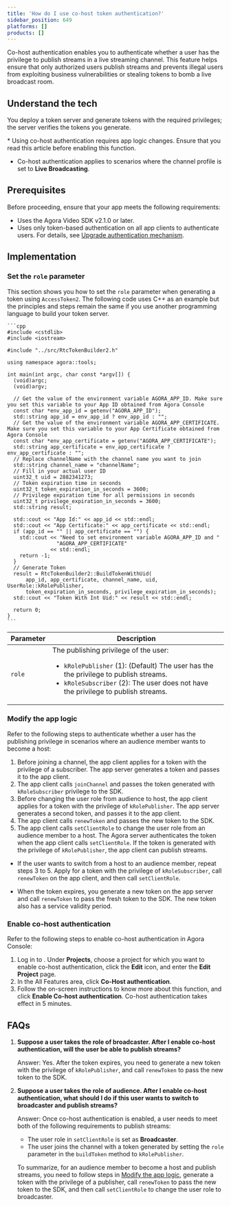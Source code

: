```yaml
---
title: 'How do I use co-host token authentication?'
sidebar_position: 649
platforms: []
products: []
---
```


Co-host authentication enables you to authenticate whether a user has the privilege to publish streams in a live streaming channel. This feature helps ensure that only authorized users publish streams and prevents illegal users from exploiting business vulnerabilities or stealing tokens to bomb a live broadcast room.

## Understand the tech

You deploy a token server and generate tokens with the required privileges; the <Vg k="COMPANY" /> server verifies the tokens you generate.

<Admonition type="caution" title="Note">
* Using co-host authentication requires app logic changes. Ensure that you
      read this article before enabling this function.

* Co-host authentication applies to scenarios where the channel profile is
      set to **Live Broadcasting**.
</Admonition>

## Prerequisites

Before proceeding, ensure that your app meets the following requirements:

- Uses the Agora Video SDK v2.1.0 or later.
- Uses only token-based authentication on all app clients to authenticate users. For details, see [Upgrade authentication mechanism](/realtime-communication/token-authentication/authentication-workflow).

## Implementation

### Set the `role` parameter

This section shows you how to set the `role` parameter when generating a token using `AccessToken2`. The following code uses C++ as an example but the principles and steps remain the same if you use another programming language to build your token server.

    ```cpp
    #include <cstdlib>
    #include <iostream>

    #include "../src/RtcTokenBuilder2.h"

    using namespace agora::tools;

    int main(int argc, char const *argv[]) {
      (void)argc;
      (void)argv;

      // Get the value of the environment variable AGORA_APP_ID. Make sure you set this variable to your App ID obtained from Agora Console
      const char *env_app_id = getenv("AGORA_APP_ID");
      std::string app_id = env_app_id ? env_app_id : "";
      // Get the value of the environment variable AGORA_APP_CERTIFICATE. Make sure you set this variable to your App Certificate obtained from Agora Console
      const char *env_app_certificate = getenv("AGORA_APP_CERTIFICATE");
      std::string app_certificate = env_app_certificate ? env_app_certificate : "";
      // Replace channelName with the channel name you want to join
      std::string channel_name = "channelName";
      // Fill in your actual user ID
      uint32_t uid = 2882341273;
      // Token expiration time in seconds
      uint32_t token_expiration_in_seconds = 3600;
      // Privilege expiration time for all permissions in seconds
      uint32_t privilege_expiration_in_seconds = 3600;
      std::string result;

      std::cout << "App Id:" << app_id << std::endl;
      std::cout << "App Certificate:" << app_certificate << std::endl;
      if (app_id == "" || app_certificate == "") {
        std::cout << "Need to set environment variable AGORA_APP_ID and "
                    "AGORA_APP_CERTIFICATE"
                  << std::endl;
        return -1;
      }
      // Generate Token
      result = RtcTokenBuilder2::BuildTokenWithUid(
          app_id, app_certificate, channel_name, uid, UserRole::kRolePublisher,
          token_expiration_in_seconds, privilege_expiration_in_seconds);
      std::cout << "Token With Int Uid:" << result << std::endl;

      return 0;
    }
    ```

  | Parameter | Description             |
  | --------- | ----------------------- |
  | `role`    | The publishing privilege of the user: <ul><li>`kRolePublisher` (1): (Default) The user has the the privilege to publish streams.</li><li>`kRoleSubscriber` (2): The user does not have the privilege to publish streams.</li></ul> |

### Modify the app logic

Refer to the following steps to authenticate whether a user has the publishing privilege in scenarios where an audience member wants to become a host:

1. Before joining a channel, the app client applies for a token with the privilege of a subscriber. The app server generates a token and passes it to the app client.
2. The app client calls `joinChannel` and passes the token generated with `kRoleSubscriber` privilege to the SDK.
3. Before changing the user role from audience to host, the app client applies for a token with the privilege of `kRolePublisher`. The app server generates a second token, and passes it to the app client.
4. The app client calls `renewToken` and passes the new token to the SDK.
5. The app client calls `setClientRole` to change the user role from an audience member to a host. The Agora server authenticates the token when the app client calls `setClientRole`. If the token is generated with the privilege of `kRolePublisher`, the app client can publish streams.

<Admonition type="caution" title ="Note">

* If the user wants to switch from a host to an audience member, repeat steps 3 to 5. Apply for a token with the privilege of `kRoleSubscriber`, call `renewToken` on the app client, and then call `setClientRole`.
  
* When the token expires, you generate a new token on the app server and call `renewToken` to pass the fresh token to the SDK. The new token also has a service validity period.
</Admonition>

### Enable co-host authentication

Refer to the following steps to enable co-host authentication in Agora Console:

1. Log in to <Link to="{{Global.AGORA_CONSOLE_URL}}"><Vg k="CONSOLE" /></Link>. Under **Projects**, choose a project for which you want to enable co-host authentication, click the **Edit** icon, and enter the **Edit Project** page.
2. In the All Features area, click **Co-Host authentication**.
3. Follow the on-screen instructions to know more about this function, and click **Enable Co-host authentication**. Co-host authentication takes effect in 5 minutes.


## FAQs

1. **Suppose a user takes the role of broadcaster. After I enable co-host authentication, will the user be able to publish streams?**

    Answer: Yes. After the token expires, you need to generate a new token with the privilege of `kRolePublisher`, and call `renewToken` to pass the new token to the SDK.

2. **Suppose a user takes the role of audience. After I enable co-host authentication, what should I do if this user wants to switch to broadcaster and publish streams?**

    Answer: Once co-host authentication is enabled, a user needs to meet both of the following requirements to publish streams:

    - The user role in `setClientRole` is set as **Broadcaster**.
    - The user joins the channel with a token generated by setting the `role` parameter in the `buildToken` method to `kRolePublisher`.

    To summarize, for an audience member to become a host and publish streams, you need to follow steps in [Modify the app logic](#modify-the-app-logic), generate a token with the privilege of a publisher, call `renewToken` to pass the new token to the SDK, and then call `setClientRole` to change the user role to broadcaster.
